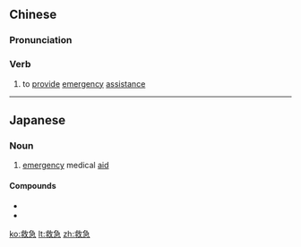 ==Chinese==
{{zh-forms}}

===Pronunciation===
{{zh-pron
|m=jiùjí
|mn=kiù-kip
|cat=v
}}

===Verb===
{{zh-verb}}

# to [[provide]] [[emergency]] [[assistance]]

----

==Japanese==
{{ja-kanjitab|きゅう|きゅう|yomi=o}}

===Noun===
{{ja-noun|きゅうきゅう}}

# [[emergency]] medical [[aid]]

====Compounds====
* {{l/ja|救急車}}
* {{l/ja|救急箱}}

[[ko:救急]]
[[lt:救急]]
[[zh:救急]]